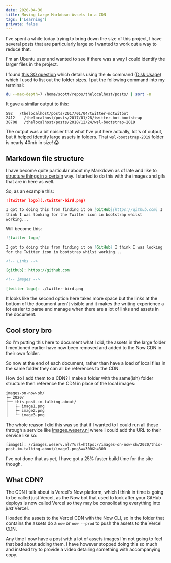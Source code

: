 ```yaml
---
date: 2020-04-30
title: Moving Large Markdown Assets to a CDN
tags: ['Learning']
private: false
---
```


I've spent a while today trying to bring down the size of this
project, I have several posts that are particularly large so I wanted
to work out a way to reduce that.

I'm an Ubuntu user and wanted to see if there was a way I could
identify the larger files in the project.

I found [this SO question] which details using the `du` command ([Disk
Usage]) which I used to list out the folder sizes. I put the following
command into my terminal:

```bash
du --max-depth=7 /home/scott/repos/thelocalhost/posts/ | sort -n
```

It gave a similar output to this:

```
592   /thelocalhost/posts/2017/01/04/twitter-mctwitbot
2412	/thelocalhost/posts/2017/01/28/twitter-bot-bootstrap
38708	/thelocalhost/posts/2018/12/24/wsl-bootstrap-2019
```

The output was a bit noisier that what I've put here actually, lot's
of output, but it helped identify large assets in folders. That
`wsl-bootstrap-2019` folder is nearly 40mb in size! 😱

## Markdown file structure

I have become quite particular about my Markdown as of late and like
to [structure things in a certain] way. I started to do this with the
images and gifs that are in here as well.

So, as an example this:

```markdown
![twitter logo](./twitter-bird.png)

I got to doing this from finding it on [GitHub](https://github.com) I
think I was looking for the Twitter icon in bootstrap whilst
working...
```

Will become this:

```markdown
![twitter logo]

I got to doing this from finding it on [GitHub] I think I was looking
for the Twitter icon in bootstrap whilst working...

<!-- Links -->

[github]: https://github.com

<!-- Images -->

[twitter logo]: ./twitter-bird.png
```

It looks like the second option here takes more space but the links at
the bottom of the document aren't visible and it makes the writing
experience a lot easier to parse and manage when there are a lot of
links and assets in the document.

## Cool story bro

So I'm putting this here to document what I did, the assets in the
large folder I mentioned earlier have now been removed and added to
the Now CDN in their own folder.

So now at the end of each document, rather than have a load of local
files in the same folder they can all be references to the CDN.

How do I add them to a CDN? I make a folder with the same(ish) folder
structure then reference the CDN in place of the local images:

```text
images-on-now-sh/
├─ 2020/
├── this-post-im-talking-about/
│   ├─ image1.png
│   ├─ image2.png
│   └─ image3.png
```

The whole reason I did this was so that if I wanted to I could run all
these through a service like [Images.weserv.nl] where I could add the
URL to their service like so:

```text
[image1]: //images.weserv.nl/?url=https://images-on-now-sh/2020/this-post-im-talking-about/image1.png&w=300&h=300
```

I've not done that as yet, I have got a 25% faster build time for the
site though.

## What CDN?

The CDN I talk about is Vercel's Now platform, which I think in time
is going to be called just Vercel, as the Now bot that used to look
after your GitHub deploys is now called Vercel so they may be
consolidating everything into _just_ Vercel.

I loaded the assets to the Vercel CDN with the Now CLI, so in the
folder that contains the assets do a `now` or `now --prod` to push the
assets to the Vercel CDN.

Any time I now have a post with a lot of assets images I'm not going
to feel that bad about adding them. I have however stopped doing this
so much and instead try to provide a video detailing something with
accompanying copy.

<!-- Links -->

[this so question]:
  https://serverfault.com/questions/200949/how-can-i-find-the-biggest-directories-in-unix-ubuntu
[structure things in a certain]:
  https://thelocalhost.io/2020/04/18/add-tracking-links-to-your-markdown/#the-other-problem-for-me-anyway-
[disk usage]: https://ss64.com/bash/du.html
[images.weserv.nl]: https://images.weserv.nl/docs/#how-it-works

<!-- Images -->
